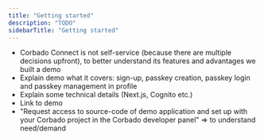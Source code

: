 ```yaml
---
title: "Getting started"
description: "TODO"
sidebarTitle: "Getting started"
---
```


- Corbado Connect is not self-service (because there are multiple decisions upfront), to better understand its features and advantages we built a demo
- Explain demo what it covers: sign-up, passkey creation, passkey login and passkey management in profile
- Explain some technical details (Next.js, Cognito etc.)
- Link to demo
- "Request access to source-code of demo application and set up with your Corbado project in the Corbado developer panel" => to understand need/demand